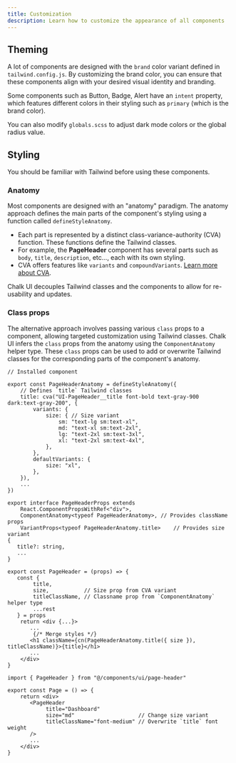 ```yaml
---
title: Customization
description: Learn how to customize the appearance of all components
---
```


## Theming

A lot of components are designed with the `brand` color variant defined in `tailwind.config.js`.
By customizing the brand color, you can ensure that these components align with your desired visual identity and branding.

Some components such as Button, Badge, Alert have an `intent` property, which features different colors in their styling such as `primary` (which is the brand color).

You can also modify `globals.scss` to adjust dark mode colors or the global radius value.


## Styling

You should be familiar with Tailwind before using these components.

### Anatomy

Most components are designed with an "anatomy" paradigm. The anatomy approach defines the main parts of the component's styling using a function called `defineStyleAnatomy`.<br/>
- Each part is represented by a distinct class-variance-authority (CVA) function. These functions define the Tailwind classes.
- For example, the **PageHeader** component has several parts such as `body`, `title`, `description`, etc..., each with its own styling.
- CVA offers features like `variants` and `compoundVariants`. [Learn more about CVA](https://cva.style/docs/getting-started).

Chalk UI decouples Tailwind classes and the components to allow for re-usability and updates.

### Class props

The alternative approach involves passing various `class` props to a component, allowing targeted customization using Tailwind classes.
Chalk UI infers the `class` props from the anatomy using the `ComponentAnatomy` helper type.
These `class` props can be used to add or overwrite Tailwind classes for the corresponding parts of the component's anatomy.

```tsx filename="src/components/ui/page-header/PageHeader.tsx" /PageHeaderAnatomy.title/ /titleClassName/ /title:/ /size/
// Installed component

export const PageHeaderAnatomy = defineStyleAnatomy({
    // Defines `title` Tailwind classes
    title: cva("UI-PageHeader__title font-bold text-gray-900 dark:text-gray-200", {
        variants: {
            size: { // Size variant
                sm: "text-lg sm:text-xl",
                md: "text-xl sm:text-2xl",
                lg: "text-2xl sm:text-3xl",
                xl: "text-2xl sm:text-4xl",
            },
        },
        defaultVariants: {
            size: "xl",
        },
    }),
    ...
})

export interface PageHeaderProps extends
    React.ComponentPropsWithRef<"div">,
    ComponentAnatomy<typeof PageHeaderAnatomy>, // Provides className props
    VariantProps<typeof PageHeaderAnatomy.title>    // Provides size variant
{
   title?: string,
   ...
}

export const PageHeader = (props) => {
   const {
        title,
        size,           // Size prop from CVA variant
        titleClassName, // Classname prop from `ComponentAnatomy` helper type
        ...rest
   } = props
    return <div {...}>
       ...
        {/* Merge styles */}
       <h1 className={cn(PageHeaderAnatomy.title({ size }), titleClassName)}>{title}</h1>
       ...
    </div>
}
```

```tsx filename="src/app/dashboard/page.tsx" /titleClassName/
import { PageHeader } from "@/components/ui/page-header"

export const Page = () => {
    return <div>
       <PageHeader
            title="Dashboard"
            size="md"                    // Change size variant
            titleClassName="font-medium" // Overwrite `title` font weight
       />
       ...
    </div>
}
```
